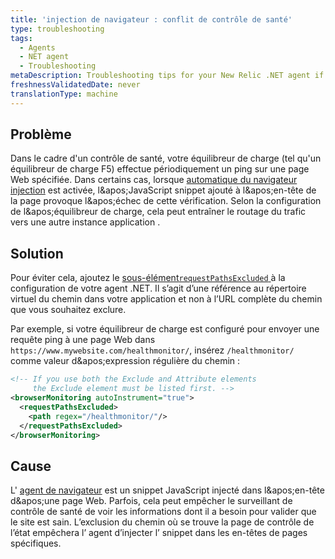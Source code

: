 ```yaml
---
title: 'injection de navigateur : conflit de contrôle de santé'
type: troubleshooting
tags:
  - Agents
  - NET agent
  - Troubleshooting
metaDescription: Troubleshooting tips for your New Relic .NET agent if your webpage health check is failing.
freshnessValidatedDate: never
translationType: machine
---
```


## Problème

Dans le cadre d'un contrôle de santé, votre équilibreur de charge (tel qu'un équilibreur de charge F5) effectue périodiquement un ping sur une page Web spécifiée. Dans certains cas, lorsque [automatique du navigateur injection](/docs/agents/net-agent/additional-installation/new-relic-browser-net-agent) est activée, l&amp;apos;[<InlinePopover type="browser" />](/docs/browser/new-relic-browser/getting-started/introduction-new-relic-browser)JavaScript snippet ajouté à l&amp;apos;en-tête de la page provoque l&amp;apos;échec de cette vérification. Selon la configuration de l&amp;apos;équilibreur de charge, cela peut entraîner le routage du trafic vers une autre instance application .

## Solution

Pour éviter cela, ajoutez le [sous-élément`requestPathsExcluded` ](/docs/agents/net-agent/configuration/net-agent-configuration#browser-path-exclusion)à la configuration de votre agent .NET. Il s’agit d’une référence au répertoire virtuel du chemin dans votre application et non à l’URL complète du chemin que vous souhaitez exclure.

Par exemple, si votre équilibreur de charge est configuré pour envoyer une requête ping à une page Web dans `https://www.mywebsite.com/healthmonitor/`, insérez `/healthmonitor/` comme valeur d&amp;apos;expression régulière du chemin :

```xml
<!-- If you use both the Exclude and Attribute elements
     the Exclude element must be listed first. -->
<browserMonitoring autoInstrument="true">
  <requestPathsExcluded>
    <path regex="/healthmonitor/"/>
  </requestPathsExcluded>
</browserMonitoring>
```

## Cause

L' [agent de navigateur](/docs/browser/new-relic-browser/installation/install-new-relic-browser-agent) est un snippet JavaScript injecté dans l&amp;apos;en-tête d&amp;apos;une page Web. Parfois, cela peut empêcher le surveillant de contrôle de santé de voir les informations dont il a besoin pour valider que le site est sain. L’exclusion du chemin où se trouve la page de contrôle de l’état empêchera l’ agent d’injecter l’ snippet dans les en-têtes de pages spécifiques.